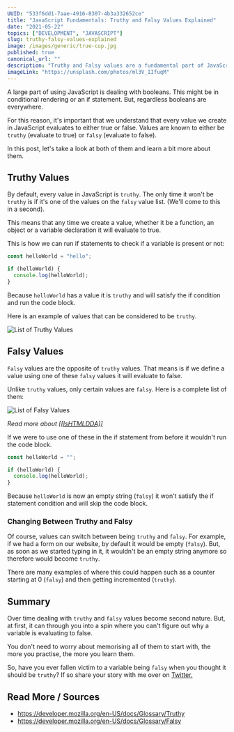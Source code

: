 ```yaml
---
UUID: "533f6dd1-7aae-4916-8307-4b3a332652ce"
title: "JavaScript Fundamentals: Truthy and Falsy Values Explained"
date: "2021-05-22"
topics: ["DEVELOPMENT", "JAVASCRIPT"]
slug: truthy-falsy-values-explained
image: /images/generic/true-cup.jpg
published: true
canonical_url: ""
description: "Truthy and Falsy values are a fundamental part of JavaScript and understanding them is key to writing efficent JavaScript. Here's all you need to know."
imageLink: "https://unsplash.com/photos/ml3V_IIfuqM"
---
```


A large part of using JavaScript is dealing with booleans. This might be in conditional rendering or an if statement. But, regardless booleans are everywhere.

For this reason, it's important that we understand that every value we create in JavaScript evaluates to either true or false. Values are known to either be `truthy` (evaluate to true) or `falsy` (evaluate to false).

In this post, let's take a look at both of them and learn a bit more about them.

## Truthy Values

By default, every value in JavaScript is `truthy`. The only time it won't be `truthy` is if it's one of the values on the `falsy` value list. (We'll come to this in a second).

This means that any time we create a value, whether it be a function, an object or a variable declaration it will evaluate to true.

This is how we can run if statements to check if a variable is present or not:

```jsx
const helloWorld = "hello";

if (helloWorld) {
  console.log(helloWorld);
}
```

Because `helloWorld` has a value it is `truthy` and will satisfy the if condition and run the code block.

Here is an example of values that can be considered to be `truthy`.

![List of Truthy Values](/images/blog/Truthy-Falsy-Values-Explained/truthy-values.png)

## Falsy Values

`Falsy` values are the opposite of `truthy` values. That means is if we define a value using one of these `falsy` values it will evaluate to false.

Unlike `truthy` values, only certain values are `falsy`. Here is a complete list of them:

![List of Falsy Values](/images/blog/Truthy-Falsy-Values-Explained/falsy-values.png)

_Read more about [[[IsHTMLDDA]]](https://tc39.es/ecma262/#sec-IsHTMLDDA-internal-slot)_

If we were to use one of these in the if statement from before it wouldn't run the code block.

```jsx
const helloWorld = "";

if (helloWorld) {
  console.log(helloWorld);
}
```

Because `helloWorld` is now an empty string (`falsy`) it won't satisfy the if statement condition and will skip the code block.

### Changing Between Truthy and Falsy

Of course, values can switch between being `truthy` and `falsy`. For example, if we had a form on our website, by default it would be empty (`falsy`). But, as soon as we started typing in it, it wouldn't be an empty string anymore so therefore would become `truthy`.

There are many examples of where this could happen such as a counter starting at 0 (`falsy`) and then getting incremented (`truthy`).

## Summary

Over time dealing with `truthy` and `falsy` values become second nature. But, at first, it can through you into a spin where you can't figure out why a variable is evaluating to false.

You don't need to worry about memorising all of them to start with, the more you practise, the more you learn them.

So, have you ever fallen victim to a variable being `falsy` when you thought it should be `truthy`? If so share your story with me over on [Twitter.](https://twitter.com/MrConerMurphy)

## Read More / Sources

- https://developer.mozilla.org/en-US/docs/Glossary/Truthy
- https://developer.mozilla.org/en-US/docs/Glossary/Falsy
